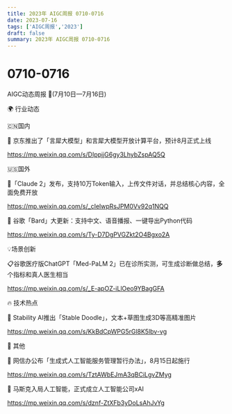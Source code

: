 ```yaml
---
title: 2023年 AIGC周报 0710-0716
date: 2023-07-16
tags: ['AIGC周报','2023']
draft: false
summary: 2023年 AIGC周报 0710-0716
---
```

# 0710-0716



AIGC动态周报 🚀(7月10日—7月16日)

🌍 行业动态

🇨🇳国内

📰 京东推出了「言犀大模型」和言犀大模型开放计算平台，预计8月正式上线

https://mp.weixin.qq.com/s/DIppjjG6gy3LhybZspAQ5Q

🇺🇸国外

📰「Claude 2」发布，支持10万Token输入，上传文件对话，并总结核心内容，全面免费开放

https://mp.weixin.qq.com/s/_cIelwpRsJPM0Vv92q1NQQ

📰 谷歌「Bard」大更新：支持中文、语音播报、一键导出Python代码

https://mp.weixin.qq.com/s/Ty-D7DgPVGZkt2O4Bgxo2A

💡场景创新

📋谷歌医疗版ChatGPT「Med-PaLM 2」已在诊所实测，可生成诊断做总结，**多**个指标和真人医生相当

https://mp.weixin.qq.com/s/_E-apOZ-iLlOeo9YBagGFA

🔥 技术热点

📝 Stability AI推出「Stable Doodle」，文本+草图生成3D等高精准图片

https://mp.weixin.qq.com/s/KkBdCpWPG5rGl8K5lbv-vg

🎉 其他

🚀 网信办公布「生成式人工智能服务管理暂行办法」，8月15日起施行

https://mp.weixin.qq.com/s/TztAWbEJmA3qBCiLgvZMyg

🚀 马斯克入局人工智能，正式成立人工智能公司xAI

https://mp.weixin.qq.com/s/dznf-ZtXFb3yDoLsAhJvYg